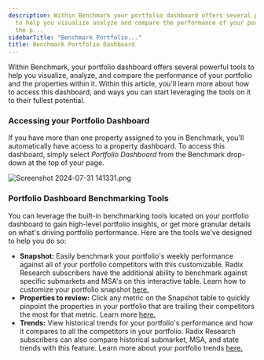 ```yaml
---
description: Within Benchmark your portfolio dashboard offers several powerful tools
  to help you visualize analyze and compare the performance of your portfolio and
  the p...
sidebarTitle: "Benchmark Portfolio..."
title: Benchmark Portfolio Dashboard
---
```


Within Benchmark, your portfolio dashboard offers several powerful tools to help you visualize, analyze, and compare the performance of your portfolio and the properties within it. Within this article, you'll learn more about how to access this dashboard, and ways you can start leveraging the tools on it to their fullest potential. 


### Accessing your Portfolio Dashboard


If you have more than one property assigned to you in Benchmark, you'll automatically have access to a property dashboard. To access this dashboard, simply select *Portfolio Dashboard* from the Benchmark drop-down at the top of your page. 


<Frame caption="Portfolio performance metrics comparison with properties and competitors.">
  <img src="/images/radix/27d56d9883f8490a17fba99e9f14a8b76b67d014.png" alt="Screenshot 2024-07-31 141331.png" />
</Frame>


### Portfolio Dashboard Benchmarking Tools


You can leverage the built-in benchmarking tools located on your portfolio dashboard to gain high-level portfolio insights, or get more granular details on what's driving portfolio performance. Here are the tools we've designed to help you do so:


* **Snapshot:** Easily benchmark your portfolio's weekly performance against all of your portfolio competitors with this customizable. Radix Research subscribers have the additional ability to benchmark against specific submarkets and MSA's on this interactive table. Learn how to customize your portfolio snapshot [here.](portfolio-benchmark-snapshot-video.mdx)
* **Properties to review:** Click any metric on the Snapshot table to quickly pinpoint the properties in your portfolio that are trailing their competitors the most for that metric. Learn more [here.](properties-to-review.mdx)
* **Trends:** View historical trends for your portfolio's performance and how it compares to all the competitors in your portfolio. Radix Research subscribers can also compare historical submarket, MSA, and state trends with this feature. Learn more about your portfolio trends [here.](portfolio-benchmark-trends-video.mdx)